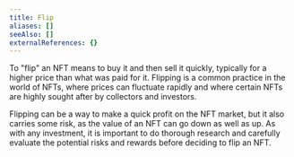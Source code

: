 ```yaml
---
title: Flip
aliases: []
seeAlso: []
externalReferences: {}
---
```


To "flip" an NFT means to buy it and then sell it quickly, typically for a higher price than what was paid for it. Flipping is a common practice in the world of NFTs, where prices can fluctuate rapidly and where certain NFTs are highly sought after by collectors and investors.

Flipping can be a way to make a quick profit on the NFT market, but it also carries some risk, as the value of an NFT can go down as well as up. As with any investment, it is important to do thorough research and carefully evaluate the potential risks and rewards before deciding to flip an NFT.


